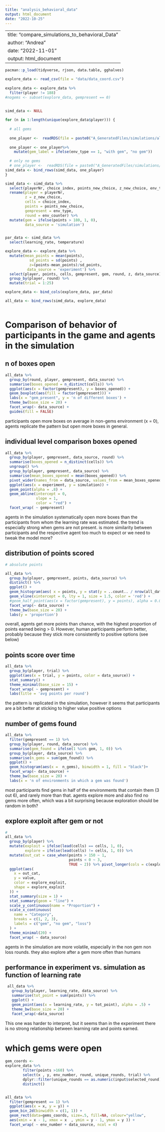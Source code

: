 ```yaml
---
title: "analysis_behavioral_data"
output: html_document
date: "2022-10-25"
---
```


---
title: "compare_simulations_to_behavioral_Data"
author: "Andrea"
date: "2022-11-01"
output: html_document
---


```r

pacman::p_load(tidyverse, rjson, data.table, gghalves)


```

```r

explore_data <- read_csv(file = "data/data_coord.csv")
 
explore_data <- explore_data %>% 
  filter(player != 188)
#nogems <- subset(explore_data, gempresent == 0)
                   
                   
simd_data <- NULL

for (n in 1:length(unique(explore_data$player))) {
  
  # all gems
  
  one_player <-  readRDS(file = paste0("A_GeneratedFiles/simulations/all_envs/simulated_choices", n))
  
  one_player <- one_player%>% 
    mutate(gem_label = ifelse(env_type == 1, "with gem", "no gem"))
  
  # only no gems
  # one_player <-  readRDS(file = paste0("A_GeneratedFiles/simulations/simulated_choices", n))
simd_data <- bind_rows(simd_data, one_player)
}

```

```r

  
simd_data <- simd_data %>% 
  select(playerNr, choice_index, points_new_choice, z_new_choice, env_type, env_counter, trial, learning_rate, temperature) %>% 
  rename(player = playerNr,
         z = z_new_choice,
         cells = choice_index,
         points = points_new_choice,
         gempresent = env_type,
         round = env_counter) %>% 
  mutate(gem = ifelse(points > 180, 1, 0),
         data_source = 'simulation')


par_data <- simd_data %>% 
  select(learning_rate, temperature)

explore_data <- explore_data %>% 
  mutate(mean_points = mean(points),
           sd_points = sd(points) ,
           z=(points-mean_points)/sd_points,
          data_source = 'experiment') %>% 
  select(player, points, cells, gempresent, gem, round, z, data_source) %>% 
  group_by(player, round) %>% 
  mutate(trial = 1:25)

explore_data <- bind_cols(explore_data, par_data) 

all_data <- bind_rows(simd_data, explore_data)



```

# Comparison of behavior of participants in the game and agents in the simulation

## n of boxes open

```r

all_data %>% 
  group_by(round, player, gempresent, data_source) %>% 
  summarise(boxes_opened = n_distinct(cells)) %>% 
  ggplot(aes(x = factor(gempresent), y = boxes_opened)) +
  geom_boxplot(aes(fill = factor(gempresent))) +
  labs(x = "gem_present", y = 'n of different boxes') +
  theme_bw(base_size = 20) +
  facet_wrap(~ data_source) +
  guides(fill = FALSE)

```

participants open more boxes on average in non-gems environment (x = 0), agents replicate the pattern but open more boxes in general.


## individual level comparison boxes opened

```r

all_data %>%
  group_by(player, gempresent, data_source, round) %>%
  summarise(boxes_opened = n_distinct(cells)) %>%
  ungroup() %>%
  group_by(player, gempresent, data_source) %>%
  summarise(mean_boxes_opened = mean(boxes_opened)) %>%
  pivot_wider(names_from = data_source, values_from = mean_boxes_opened) %>%
  ggplot(aes(x = experiment, y = simulation)) +
  geom_point(alpha = .8) +
  geom_abline(intercept = 0,
              slope = 1,
              color = "red") +
  facet_wrap( ~ gempresent)

```

agents in the simulation systematically open more boxes than the participants from whom the learning rate was estimated. the trend is especially strong when gems are not present. is more similarity between participants and the respective agent too much to expect or we need to tweak the model more?

## distribution of points scored

```r
# absolute points

all_data %>% 
  group_by(player, gempresent, points, data_source) %>% 
  distinct() %>% 
  ggplot() +
  geom_histogram(aes( x = points, y = stat(y = ..count.. / nrow(all_data))), binwidth = 10, fill = "black") +
  geom_vline(xintercept = 0, lty = 1, size = 1.5, color = 'red') + 
  #geom_half_point(aes(x = factor(gempresent), y = points), alpha = 0.02) +
  facet_wrap(~ data_source) +
  theme_bw(base_size = 20) +
  labs(y = 'proportion')

```

overall, agents get more points than chance, with the highest proportion of points earned being > 0. However, human participants perform better, probably because they stick more consistently to positive options (see below)

## points score over time

```r

all_data %>%
  group_by(player, trial) %>%
  ggplot(aes(x = trial, y = points, color = data_source)) +
  stat_summary() +
  theme_minimal(base_size = 15) +
  facet_wrap( ~ gempresent) +
  labs(title = 'avg points per round')

```

the pattern is replicated in the simulation, however it seems that participants are a bit better at sticking to higher value positive options

## number of gems found

```r
all_data %>% 
  filter(gempresent == 1) %>% 
  group_by(player, round, data_source) %>% 
  summarise(gem_found = ifelse(1 %in% gem, 1, 0)) %>% 
  group_by(player, data_source) %>% 
  summarise(n_gems = sum(gem_found)) %>% 
  ggplot() +
  geom_histogram(aes(x =  n_gems), binwidth = 1, fill = "black")+
  facet_wrap(~ data_source) +
  theme_bw(base_size = 20) +
  labs(x = 'n of environments in which a gem was found')


```

most participants find gems in half of the environments that contain them (3 out 6), and rarely more than that. agents explore more and also find no gems more often, which was a bit surprising because exploration should be random in both?

## explore exploit after gem or not

```r
# 
all_data %>%
  group_by(player) %>%
  mutate(exploit = ifelse(lead(cells) == cells, 1, 0),
         explore = ifelse(lead(cells) != cells, 1, 0)) %>%
  mutate(out_cat = case_when(points > 150 ~ 1,
                             points < 0 ~ 3,
                             TRUE ~ 2)) %>% pivot_longer(cols = c(exploit, explore), names_to = "explore_exploit") %>%
  ggplot(aes(
    x = out_cat,
    y = value,
    color = explore_exploit,
    shape = explore_exploit
  )) +
  stat_summary(size = 1) +
  stat_summary(geom = "line") +
  scale_y_continuous(name = "Proportion") +
  scale_x_continuous(
    name = "Category",
    breaks = c(1, 2, 3),
    labels = c("gem", "no gem", "loss")
  ) +
  theme_minimal(20) +
  facet_wrap( ~ data_source)


```

agents in the simulation are more volatile, especially in the non gem non loss rounds. they also explore after a gem more often than humans

## performance in experiment vs. simulation as function of learning rate

```r


 all_data %>% 
   group_by(player, learning_rate, data_source) %>% 
   summarise(tot_point = sum(points)) %>% 
   ggplot() +
   geom_point(aes(x = learning_rate, y = tot_point), alpha = .5) +
   theme_bw(base_size = 20) +
   facet_wrap(~data_source)


```

This one was harder to interpret, but it seems than in the experiment there is no strong relationship between learning rate and points earned.


# which gems were open

```r


gem_coords <- 
explore_data %>% 
        filter(points >160) %>%
        select(x , y, env_number, round, unique_rounds, trial) %>%
        dplyr::filter(unique_rounds == as.numeric(input$selected_round)) %>%
        distinct()


all_data %>%
  filter(gempresent == 1) %>%
  ggplot(aes(x = x, y = y)) +
  geom_bin_2d(binwidth = c(1, 1)) +
  geom_rect(data=gems_coords, size=.5, fill=NA, colour="yellow",
  aes(xmin = x - 1, xmax = x  , ymin = y - 1, ymax = y )) +
  facet_wrap( ~ env_number + data_source, ncol = 4) 


```

